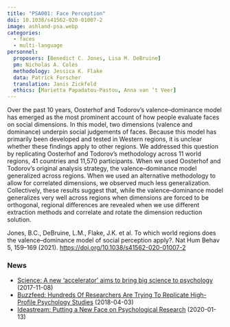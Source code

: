 ```yaml
---
title: "PSA001: Face Perception"
doi: 10.1038/s41562-020-01007-2
image: ashland-psa.webp
categories:
  - faces
  - multi-language
personnel:
  proposers: [Benedict C. Jones, Lisa M. DeBruine]
  pm: Nicholas A. Coles
  methodology: Jessica K. Flake
  data: Patrick Forscher
  translation: Janis Zickfeld
  ethics: [Marietta Papadatou-Pastou, Anna van ‘t Veer]
---
```


Over the past 10 years, Oosterhof and Todorov’s valence–dominance model has emerged as the most prominent account of how people evaluate faces on social dimensions. In this model, two dimensions (valence and dominance) underpin social judgements of faces. Because this model has primarily been developed and tested in Western regions, it is unclear whether these findings apply to other regions. We addressed this question by replicating Oosterhof and Todorov’s methodology across 11 world regions, 41 countries and 11,570 participants. When we used Oosterhof and Todorov’s original analysis strategy, the valence–dominance model generalized across regions. When we used an alternative methodology to allow for correlated dimensions, we observed much less generalization. Collectively, these results suggest that, while the valence–dominance model generalizes very well across regions when dimensions are forced to be orthogonal, regional differences are revealed when we use different extraction methods and correlate and rotate the dimension reduction solution.

Jones, B.C., DeBruine, L.M., Flake, J.K. et al. To which world regions does the valence–dominance model of social perception apply?. Nat Hum Behav 5, 159–169 (2021). <https://doi.org/10.1038/s41562-020-01007-2>

### News

- [Science: A new ‘accelerator' aims to bring big science to psychology](http://www.sciencemag.org/news/2017/11/new-accelerator-aims-bring-big-science-psychology) (2017-11-08)
- [Buzzfeed: Hundreds Of Researchers Are Trying To Replicate High-Profile Psychology Studies](https://www.buzzfeednews.com/article/stephaniemlee/psychology-science-accelerator-replication#.up37Yy0xj) (2018-04-03)
- [Ideastream: Putting a New Face on Psychological Research](https://www.ideastream.org/news/health-science/2020-01-13/exploradio-putting-a-new-face-on-psychological-research) (2020-01-13)


